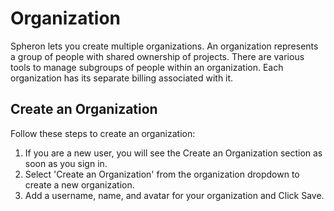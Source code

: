 # Organization

Spheron lets you create multiple organizations. An organization represents a group of people with shared ownership of projects. There are various tools to manage subgroups of people within an organization. Each organization has its separate billing associated with it.

## Create an Organization
Follow these steps to create an organization:
1. If you are a new user, you will see the Create an Organization section as soon as you sign in.  
2. Select 'Create an Organization' from the organization dropdown to create a new organization.
3. Add a username, name, and avatar for your organization and Click Save.